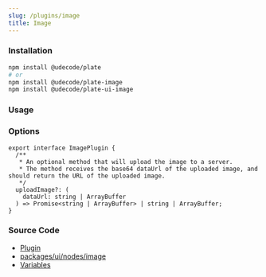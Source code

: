 ```yaml
---
slug: /plugins/image
title: Image
---
```


### Installation

```bash npm2yarn
npm install @udecode/plate
# or
npm install @udecode/plate-image
npm install @udecode/plate-ui-image
```

### Usage


<ImageSandpack />

### Options

```tsx
export interface ImagePlugin {
  /**
   * An optional method that will upload the image to a server.
   * The method receives the base64 dataUrl of the uploaded image, and should return the URL of the uploaded image.
   */
  uploadImage?: (
    dataUrl: string | ArrayBuffer
  ) => Promise<string | ArrayBuffer> | string | ArrayBuffer;
}
```

### Source Code

- [Plugin](https://github.com/udecode/plate/blob/main/packages/nodes/image/src/createImagePlugin.ts)
- [packages/ui/nodes/image](https://github.com/udecode/plate/tree/main/packages/ui/nodes/image/src)
- [Variables](https://github.com/udecode/plate/blob/main/examples/docusaurus/src/live/live.tsx)
